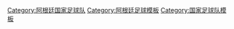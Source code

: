 {{Catnav|頁面分類|...|体育|体育模板|足球模板|各国足球模板}}
{{Catnav|頁面分類|...|体育|体育模板|足球模板|足球队模板}}

[[Category:阿根廷国家足球队|Category:阿根廷国家足球队]]
[[Category:阿根廷足球模板|Category:阿根廷足球模板]]
[[Category:国家足球队模板|Category:国家足球队模板]]